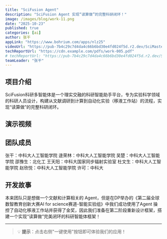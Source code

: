 ```yaml
---
title: "SciFusion Agent"
description: "SciFusion Agent 实现“读算做”的完整科研闭环！"
image: /images/blog/work-11.png
date: "2025-10-23"
published: true
categories: [ai]
author: 张干
appLink: "https://www.bohrium.com/apps/nlz25"
videoUrl: "https://pub-7b4c29c7d4da4c66b6bd30e4fd024f5d.r2.dev/SciMaster-competition/work-video-11.mp4"
techReportUrl: "https://cdn.example.com/pdfs/work-005.pdf"
# techReportUrl: "https://pub-7b4c29c7d4da4c66b6bd30e4fd024f5d.r2.dev/SciMaster-competition/work-report-11.pdf"
teamLeader: "张干"
---
```


## 项目介绍

SciFusion科研多智能体是一个理实交融的科研智能助手平台，专为实验科学领域的科研人员设计，构建从文献调研到计算到自动化实验（移液工作站）的流程，实现“读算做”的完整科研闭环。

## 演示视频

<VideoPlayer
  src="https://pub-7b4c29c7d4da4c66b6bd30e4fd024f5d.r2.dev/SciMaster-competition/work-video-11.mp4"
  poster="/images/blog/work-11.png"
/>

## 团队成员

张干：中科大人工智能学院
逯荣林：中科大人工智能学院
吴楚：中科大人工智能学院
邵豫生：北化工
王天阳：中科大国家同步辐射实验室
杜文生：中科大人工智能学院
赵欣悦：中科大人工智能学院
许可：中科大

## 开发故事

本来团队只是想做一个文献和计算相关的 Agent，但是在DP举办的《第二届全球数智教育创新大赛AI for science赛道-智能实验组》中我们成功使用了Agent 操控了自动化移液工作站并获得了金奖，因此我们准备在第二阶段重新设计框架，搭建一个实现“读算做”完美闭环的科研智能体框架！

---

> 💡 **提示**：点击右侧"一键使用"按钮即可体验我们的应用！
